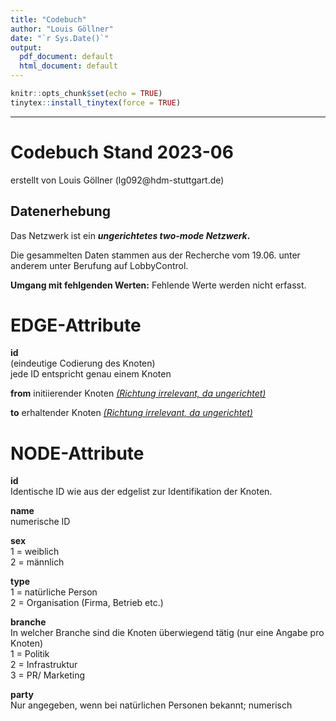 ```yaml
---
title: "Codebuch"
author: "Louis Göllner"
date: "`r Sys.Date()`"
output:
  pdf_document: default
  html_document: default
---
```


```r
knitr::opts_chunk$set(echo = TRUE)
tinytex::install_tinytex(force = TRUE)
```

------------------------------------------------------------------------

# Codebuch Stand 2023-06

erstellt von Louis Göllner (lg092\@hdm-stuttgart.de)

## Datenerhebung

Das Netzwerk ist ein ***ungerichtetes two-mode Netzwerk*****.**

Die gesammelten Daten stammen aus der Recherche vom 19.06. unter anderem unter Berufung auf LobbyControl.

**Umgang mit fehlgenden Werten:** Fehlende Werte werden nicht erfasst.

# EDGE-Attribute

**id**\
(eindeutige Codierung des Knoten)\
jede ID entspricht genau einem Knoten

**from** initiierender Knoten [*(Richtung irrelevant, da ungerichtet)*]{.underline}

**to** erhaltender Knoten [*(Richtung irrelevant, da ungerichtet)*]{.underline}

# NODE-Attribute

**id**\
Identische ID wie aus der edgelist zur Identifikation der Knoten.

**name**\
numerische ID

**sex**\
1 = weiblich\
2 = männlich

**type**\
1 = natürliche Person\
2 = Organisation (Firma, Betrieb etc.)

**branche\
**In welcher Branche sind die Knoten überwiegend tätig (nur eine Angabe pro Knoten)\
1 = Politik\
2 = Infrastruktur\
3 = PR/ Marketing

**party\
**Nur angegeben, wenn bei natürlichen Personen bekannt; numerisch
